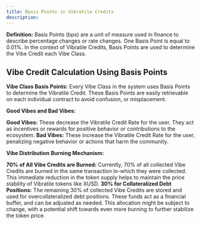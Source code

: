 ```yaml
---
title: Basis Points in Vibratile Credits
description: 
---
```


**Definition:**
Basis Points (bps) are a unit of measure used in finance to describe percentage changes or rate changes. One Basis Point is equal to 0.01%. In the context of Vibratile Credits, Basis Points are used to determine the Vibe Credit each Vibe Class.

## Vibe Credit Calculation Using Basis Points
**Vibe Class Basis Points:**
Every Vibe Class in the system uses Basis Points to determine the Vibratile Credit. These Basis Points are easily retrievable on each individual contract to avoid confusion, or misplacement.

**Good Vibes and Bad Vibes:**

**Good Vibes:** These decrease the Vibratile Credit Rate for the user. They act as incentives or rewards for positive behavior or contributions to the ecosystem.
**Bad Vibes:** These increase the Vibratile Credit Rate for the user, penalizing negative behavior or actions that harm the community.


**Vibe Distribution**
**Burning Mechanism:**

**70% of All Vibe Credits are Burned:** Currently, 70% of all collected Vibe Credits are burned in the same transaction in-which they were collected. This immediate reduction in the token supply helps to maintain the price stability of Vibratile tokens like XUSD.
**30% for Collateralized Debt Positions:** The remaining 30% of collected Vibe Credits are stored and used for overcollateralized debt positions. These funds act as a financial buffer, and can be adjusted as needed. This allocation might be subject to change, with a potential shift towards even more burning to further stabilize the token price.